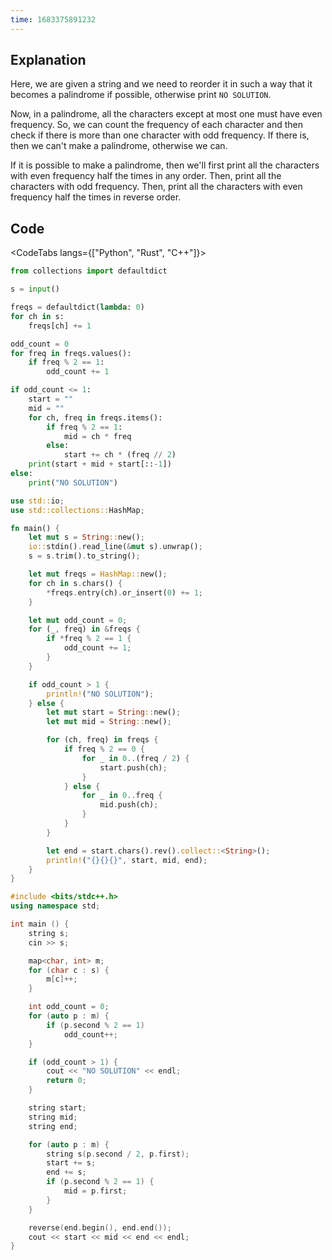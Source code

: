 ---
time: 1683375891232
---

## Explanation

Here, we are given a string and we need to reorder it in such a way that it becomes a palindrome if possible, otherwise print `NO SOLUTION`.

Now, in a palindrome, all the characters except at most one must have even frequency. So, we can count the frequency of each character and then check if there is more than one character with odd frequency. If there is, then we can't make a palindrome, otherwise we can.

If it is possible to make a palindrome, then we'll first print all the characters with even frequency half the times in any order. Then, print all the characters with odd frequency. Then, print all the characters with even frequency half the times in reverse order.

## Code

<CodeTabs langs={["Python", "Rust", "C++"]}>

```python
from collections import defaultdict

s = input()

freqs = defaultdict(lambda: 0)
for ch in s:
    freqs[ch] += 1

odd_count = 0
for freq in freqs.values():
    if freq % 2 == 1:
        odd_count += 1

if odd_count <= 1:
    start = ""
    mid = ""
    for ch, freq in freqs.items():
        if freq % 2 == 1:
            mid = ch * freq
        else:
            start += ch * (freq // 2)
    print(start + mid + start[::-1])
else:
    print("NO SOLUTION")
```

```rust
use std::io;
use std::collections::HashMap;

fn main() {
    let mut s = String::new();
    io::stdin().read_line(&mut s).unwrap();
    s = s.trim().to_string();

    let mut freqs = HashMap::new();
    for ch in s.chars() {
        *freqs.entry(ch).or_insert(0) += 1;
    }

    let mut odd_count = 0;
    for (_, freq) in &freqs {
        if *freq % 2 == 1 {
            odd_count += 1;
        }
    }

    if odd_count > 1 {
        println!("NO SOLUTION");
    } else {
        let mut start = String::new();
        let mut mid = String::new();

        for (ch, freq) in freqs {
            if freq % 2 == 0 {
                for _ in 0..(freq / 2) {
                    start.push(ch);
                }
            } else {
                for _ in 0..freq {
                    mid.push(ch);
                }
            }
        }

        let end = start.chars().rev().collect::<String>();
        println!("{}{}{}", start, mid, end);
    }
}
```

```cpp
#include <bits/stdc++.h>
using namespace std;

int main () {
    string s;
    cin >> s;

    map<char, int> m;
    for (char c : s) {
        m[c]++;
    }

    int odd_count = 0;
    for (auto p : m) {
        if (p.second % 2 == 1)
            odd_count++;
    }

    if (odd_count > 1) {
        cout << "NO SOLUTION" << endl;
        return 0;
    }

    string start;
    string mid;
    string end;

    for (auto p : m) {
        string s(p.second / 2, p.first);
        start += s;
        end += s;
        if (p.second % 2 == 1) {
            mid = p.first;
        }
    }

    reverse(end.begin(), end.end());
    cout << start << mid << end << endl;
}
```

</CodeTabs>
